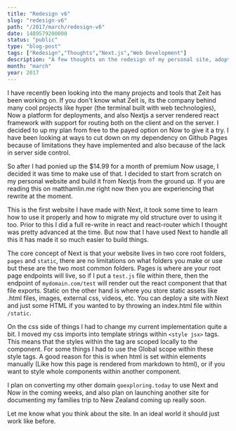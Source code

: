 ```yaml
---
title: "Redesign v6"
slug: "redesign-v6"
path: "/2017/march/redesign-v6"
date: 1489579200000
status: "public"
type: "blog-post"
tags: ["Redesign","Thoughts","Next.js","Web Development"]
description: "A few thoughts on the redesign of my personal site, adopting Next.js and deploying via Now"
month: "march"
year: 2017
---
```



I have recently been looking into the many projects and tools that Zeit has been
working on. If you don't know what Zeit is, its the company behind many cool
projects like hyper (the terminal built with web technologies), Now a platform
for deployments, and also Nextjs a server rendered react framework with support
for routing both on the client and on the server. I decided to up my plan from
free to the payed option on Now to give it a try. I have been looking at ways to
cut down on my dependency on Github Pages because of limitations they have
implemented and also because of the lack in server side control.

So after I had ponied up the $14.99 for a month of premium Now usage, I decided
it was time to make use of that. I decided to start from scratch on my personal
website and build it from Nextjs from the ground up. If you are reading this on
matthamlin.me right now then you are experiencing that rewrite at the moment.

This is the first website I have made with Next, it took some time to learn how
to use it properly and how to migrate my old structure over to using it too.
Prior to this I did a full re-write in react and react-router which I thought
was pretty advanced at the time. But now that I have used Next to handle all
this it has made it so much easier to build things.

The core concept of Next is that your website lives in two core root folders,
`pages` and `static`, there are no limitations on what folders you make or use
but these are the two most common folders. Pages is where are your root page
endpoints will live, so if I put a `test.js` file within there, then the
endpoint of `mydomain.com/test` will render out the react component that that
file exports. Static on the other hand is where you store static assets like
.html files, images, external css, videos, etc. You can deploy a site with Next
and just some HTML if you wanted to by throwing an index.html file within
`/static`.

On the css side of things I had to change my current implementation quite a bit.
I moved my css imports into template strings within `<style jsx>` tags. This
means that the styles within the tag are scoped locally to the component. For
some things I had to use the Global scope within these style tags. A good reason
for this is when html is set within elements manually (Like how this page is
rendered from markdown to html), or if you want to style whole components within
another component.

I plan on converting my other domain `goexploring.today` to use Next and Now in
the coming weeks, and also plan on launching another site for documenting my
families trip to New Zealand coming up really soon.

Let me know what you think about the site. In an ideal world it should just work
like before.

